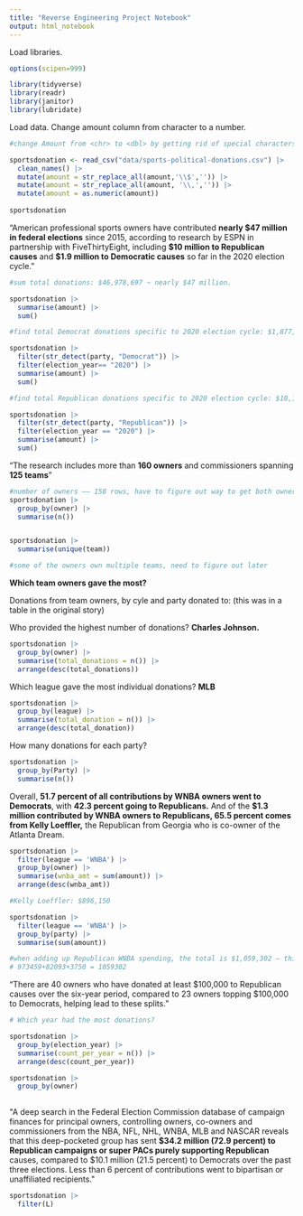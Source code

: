 ```yaml
---
title: "Reverse Engineering Project Notebook"
output: html_notebook
---
```


Load libraries.

```r
options(scipen=999)

library(tidyverse)
library(readr)
library(janitor)
library(lubridate)
```

Load data. Change amount column from character to a number.

```r

#change Amount from <chr> to <dbl> by getting rid of special characters

sportsdonation <- read_csv("data/sports-political-donations.csv") |>
  clean_names() |>
  mutate(amount = str_replace_all(amount,'\\$','')) |>
  mutate(amount = str_replace_all(amount, '\\,','')) |>
  mutate(amount = as.numeric(amount))
  
sportsdonation
```

"American professional sports owners have contributed **nearly \$47 million in federal elections** since 2015, according to research by ESPN in partnership with FiveThirtyEight, including **\$10 million to Republican causes** and **\$1.9 million to Democratic causes** so far in the 2020 election cycle."

```r

#sum total donations: $46,978,697 ~ nearly $47 million.

sportsdonation |>
  summarise(amount) |>
  sum()

#find total Democrat donations specific to 2020 election cycle: $1,877,133 ~ $1.9 million.

sportsdonation |>
  filter(str_detect(party, "Democrat")) |>
  filter(election_year== "2020") |>
  summarise(amount) |>
  sum()

#find total Republican donations specific to 2020 election cycle: $10,111,284 ~ $10 million.

sportsdonation |>
  filter(str_detect(party, "Republican")) |>
  filter(election_year == "2020") |>
  summarise(amount) |>
  sum()

```

"The research includes more than **160 owners** and commissioners spanning **125 teams**"

```r

#number of owners —— 158 rows, have to figure out way to get both owners and commisioners for the "more than 160 owners and commisioners"
sportsdonation |>
  group_by(owner) |>
  summarise(n())


sportsdonation |>
  summarise(unique(team))

#some of the owners own multiple teams, need to figure out later
```

**Which team owners gave the most?**

Donations from team owners, by cyle and party donated to: (this was in a table in the original story)

Who provided the highest number of donations? **Charles Johnson.**

```r

sportsdonation |>
  group_by(owner) |>
  summarise(total_donations = n()) |>
  arrange(desc(total_donations))

```

Which league gave the most individual donations? **MLB**

```r

sportsdonation |>
  group_by(league) |>
  summarise(total_donation = n()) |>
  arrange(desc(total_donation))


```

How many donations for each party?

```r

sportsdonation |> 
  group_by(Party) |>
  summarise(n()) 

```

Overall, **51.7 percent of all contributions by WNBA owners went to Democrats**, with **42.3 percent going to Republicans.** And of the **\$1.3 million contributed by WNBA owners to Republicans, 65.5 percent comes from Kelly Loeffler,** the Republican from Georgia who is co-owner of the Atlanta Dream.

```r
sportsdonation |>
  filter(league == 'WNBA') |>
  group_by(owner) |>
  summarise(wnba_amt = sum(amount)) |>
  arrange(desc(wnba_amt))

#Kelly Loeffler: $896,150

sportsdonation |>
  filter(league == 'WNBA') |>
  group_by(party) |>
  summarise(sum(amount))

#when adding up Republican WNBA spending, the total is $1,059,302 — this is not $1.3m, have to figure out what went wrong
# 973459+82093+3750 = 1059302
```

"There are 40 owners who have donated at least \$100,000 to Republican causes over the six-year period, compared to 23 owners topping \$100,000 to Democrats, helping lead to these splits."

```r

# Which year had the most donations?

sportsdonation |>
  group_by(election_year) |>
  summarise(count_per_year = n()) |>
  arrange(desc(count_per_year))

sportsdonation |>
  group_by(owner) 
  


```

\"A deep search in the Federal Election Commission database of campaign finances for principal owners, controlling owners, co-owners and commissioners from the NBA, NFL, NHL, WNBA, MLB and NASCAR reveals that this deep-pocketed group has sent **\$34.2 million (72.9 percent) to Republican campaigns or super PACs purely supporting Republican** causes, compared to \$10.1 million (21.5 percent) to Democrats over the past three elections. Less than 6 percent of contributions went to bipartisan or unaffiliated recipients.\"

```r

sportsdonation |>
  filter(L)

```
